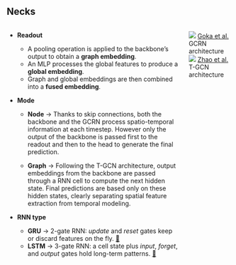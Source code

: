 ## Necks

::: columns
::: column

- **Readout**
  - A pooling operation is applied to the backbone's output to obtain a **graph embedding**.
  - An MLP processes the global features to produce a **global embedding**.
  - Graph and global embeddings are then combined into a **fused embedding**.   

- **Mode**

  - **Node** → Thanks to skip connections, both the backbone and the GCRN process spatio-temporal information at each timestep. However only the output of the backbone is passed first to the readout and then to the head to generate the final prediction. 

  - **Graph** → Following the T-GCN architecture, output embeddings from the backbone are passed through a RNN cell to compute the next hidden state. Final predictions are based only on these hidden states, clearly separating spatial feature extraction from temporal modeling.

- **RNN type**
    - **GRU** → 2-gate RNN: *update* and *reset* gates keep or discard features on the fly. [🔗](https://arxiv.org/pdf/1409.1259)
    - **LSTM** → 3-gate RNN: a cell state plus *input*, *forget*, and *output* gates hold long-term patterns. [🔗](https://www.bioinf.jku.at/publications/older/2604.pdf)

:::

::: column

![](resources/necks/ryota_net.png){.lightbox .no-margin}
<span id="my-caption">
  <a href="https://www.mdpi.com/1424-8220/23/9/4506#sec3dot2-sensors-23-04506" target="_blank">Goka et al.</a> GCRN architecture
</span>
![](resources/necks/tgcn.png){.lightbox .no-margin}
<span id="my-caption">
  <a href="https://arxiv.org/pdf/1811.05320" target="_blank">Zhao et al.</a> T-GCN architecture
</span>


:::
:::